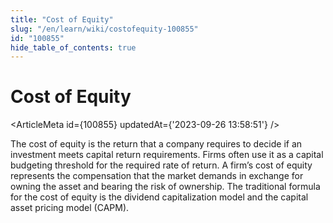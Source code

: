 ```yaml
---
title: "Cost of Equity"
slug: "/en/learn/wiki/costofequity-100855"
id: "100855"
hide_table_of_contents: true
---
```



# Cost of Equity

<ArticleMeta id={100855} updatedAt={'2023-09-26 13:58:51'} />
<div className='border-solid border-b border-t-0 my-4 border-[var(--ifm-color-gray-300)]' />

The cost of equity is the return that a company requires to decide if an investment meets capital return requirements. Firms often use it as a capital budgeting threshold for the required rate of return. A firm’s cost of equity represents the compensation that the market demands in exchange for owning the asset and bearing the risk of ownership. The traditional formula for the cost of equity is the dividend capitalization model and the capital asset pricing model (CAPM).
